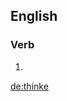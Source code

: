 ==English==

===Verb===
{{en-verb|thinkes|thinking|thought}}

# {{obsolete spelling of|think|lang=en}}

[[de:thinke]]